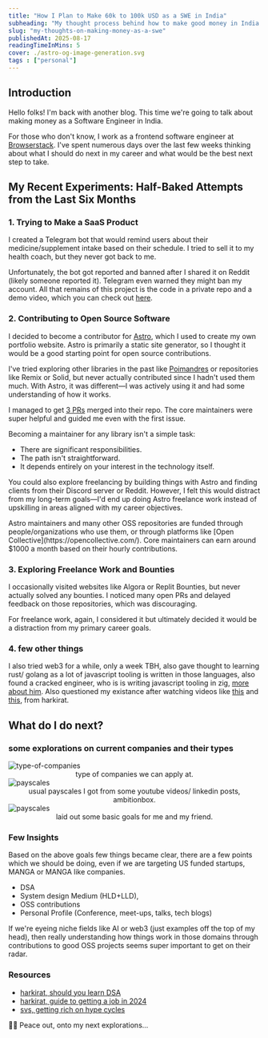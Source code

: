 ```yaml
---
title: "How I Plan to Make 60k to 100k USD as a SWE in India"
subheading: "My thought process behind how to make good money in India as a Software Engineer"
slug: "my-thoughts-on-making-money-as-a-swe"
publishedAt: 2025-08-17
readingTimeInMins: 5
cover: ./astro-og-image-generation.svg
tags : ["personal"]
---
```


## Introduction

Hello folks! I'm back with another blog. This time we're going to talk about making money as a Software Engineer in India.

For those who don't know, I work as a frontend software engineer at [Browserstack](https://www.browserstack.com). I've spent numerous days over the last few weeks thinking about what I should do next in my career and what would be the best next step to take.

## My Recent Experiments: Half-Baked Attempts from the Last Six Months

### 1. Trying to Make a SaaS Product

I created a Telegram bot that would remind users about their medicine/supplement intake based on their schedule. I tried to sell it to my health coach, but they never got back to me.

Unfortunately, the bot got reported and banned after I shared it on Reddit (likely someone reported it). Telegram even warned they might ban my account. All that remains of this project is the code in a private repo and a demo video, which you can check out [here](https://www.loom.com/share/8501b37e582c43b298fa13819916d77a).

### 2. Contributing to Open Source Software

I decided to become a contributor for [Astro](https://www.astro.build), which I used to create my own portfolio website. Astro is primarily a static site generator, so I thought it would be a good starting point for open source contributions.

I've tried exploring other libraries in the past like [Poimandres](https://github.com/pmndrs) or repositories like Remix or Solid, but never actually contributed since I hadn't used them much. With Astro, it was different—I was actively using it and had some understanding of how it works.

I managed to get [3 PRs](https://astro.badg.es/contributor/isVivek99/) merged into their repo. The core maintainers were super helpful and guided me even with the first issue.

Becoming a maintainer for any library isn't a simple task:
- There are significant responsibilities.
- The path isn't straightforward.
- It depends entirely on your interest in the technology itself.

You could also explore freelancing by building things with Astro and finding clients from their Discord server or Reddit. However, I felt this would distract from my long-term goals—I'd end up doing Astro freelance work instead of upskilling in areas aligned with my career objectives.

<Note type="tip" title="Important Information">
Astro maintainers and many other OSS repositories are funded through people/organizations who use them, or through platforms like [Open Collective](https://opencollective.com/). Core maintainers can earn around $1000 a month based on their hourly contributions.
</Note>

### 3. Exploring Freelance Work and Bounties

I occasionally visited websites like Algora or Replit Bounties, but never actually solved any bounties. I noticed many open PRs and delayed feedback on those repositories, which was discouraging.

For freelance work, again, I considered it but ultimately decided it would be a distraction from my primary career goals.

### 4. few other things

I also tried web3 for a while, only a week TBH, also gave thought to learning rust/ golang as a lot of javascript tooling is written in those languages, also found a cracked engineer, who is 
is writing javascript tooling in zig, [more about him](https://injuly.in/about/). Also questioned my existance after watching videos like [this](https://youtu.be/dRXq81Om2a4?si=lNwuEeq56kWd8Ucs) and [this](https://youtu.be/w7PkMQyevUo?si=OS8AKvDAdx7vxivC), from harkirat.


## What do I do next? 

### some explorations on current companies and their types



  <img src="../../../src/assets/blogs/my-thoughts-on-making-money-as-a-swe/type-of-companies.png" alt="type-of-companies" />
  <figcaption style="text-align: center;">type of companies we can apply at.</figcaption>



  <img src="../../../src/assets/blogs/my-thoughts-on-making-money-as-a-swe/pay-graph.png" alt="payscales" />
  <figcaption style="text-align: center;">usual payscales I got from some youtube videos/ linkedin posts, ambitionbox.</figcaption>



  <img src="../../../src/assets/blogs/my-thoughts-on-making-money-as-a-swe/goals.png" alt="payscales" />
  <figcaption style="text-align: center;">laid out some basic goals for me and my friend.</figcaption>



### Few Insights
Based on the above goals few things became clear, there are a few points which we should be doing, 
even if we are targeting US funded startups, MANGA or MANGA like companies.

- DSA
- System design Medium (HLD+LLD), 
- OSS contributions
- Personal Profile (Conference, meet-ups, talks, tech blogs)



<Note type="tip" title="Important Information">
If we're eyeing niche fields like AI or web3 (just examples off the top of my head), then really understanding how things work in those domains through contributions to good OSS 
projects seems super important to get on their radar.
</Note>

### Resources
- [harkirat, should you learn DSA](https://youtu.be/8c6kE5LKTMI?si=rvpHwtSUdtSbJA40)
- [harkirat, guide to getting a job in 2024](https://youtu.be/8gbLg8MCWqg?si=RPTbS5U5PgUzvGC2)
- [svs, getting rich on hype cycles](https://x.com/_svs_/status/1888508003948654941)

✌🏼 Peace out, onto my next explorations...





